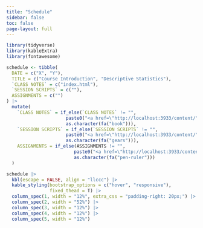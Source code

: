 ```yaml
---
title: "Schedule"
sidebar: false
toc: false
page-layout: full
---
```


```r
library(tidyverse)
library(kableExtra)
library(fontawesome)
```

```r
schedule <- tibble(
  DATE = c("X", "Y"),
  TITLE = c("Course Introduction", "Descriptive Statistics"),
  `CLASS NOTES` = c("index.html"),
  `SESSION SCRIPTS` = c(""),
  ASSIGNMENTS = c("")
) |> 
  mutate(
    `CLASS NOTES` = if_else(`CLASS NOTES` != "", 
                      paste0("<a href=\"http://localhost:3933/content/", `CLASS NOTES`, "\">", as.character(fa("book")), "</a>"),
                      as.character(fa("book"))),
    `SESSION SCRIPTS` = if_else(`SESSION SCRIPTS` != "", 
                      paste0("<a href=\"http://localhost:3933/content/", `SESSION SCRIPTS`, "\">", as.character(fa("gears")), "</a>"),
                      as.character(fa("gears"))),
    ASSIGNMENTS = if_else(ASSIGNMENTS != "",
                         paste0("<a href=\"http://localhost:3933/content/", ASSIGNMENTS, "\">", as.character(fa("pen-ruler")), "</a>"),
                         as.character(fa("pen-ruler")))
  )
```

```r
schedule |>
  kbl(escape = FALSE, align = "llccc") |>
  kable_styling(bootstrap_options = c("hover", "responsive"),
                fixed_thead = T) |> 
  column_spec(1, width = "12%", extra_css = "padding-right: 20px;") |> 
  column_spec(2, width = "52%") |> 
  column_spec(3, width = "12%") |> 
  column_spec(4, width = "12%") |> 
  column_spec(5, width = "12%")
```
